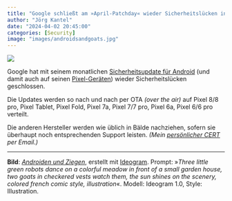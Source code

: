 ```yaml
---
title: "Google schließt am »April-Patchday« wieder Sicherheitslücken in Android"
author: "Jörg Kantel"
date: "2024-04-02 20:45:00"
categories: [Security]
image: "images/androidsandgoats.jpg"
---
```


[![](images/androidsandgoats-b.jpg)](https://www.flickr.com/photos/schockwellenreiter/53561962164/)

Google hat mit seinem monatlichen [Sicherheitsupdate für Android](https://source.android.com/docs/security/bulletin/2024-04-01?hl=de) (und damit auch auf seinen [Pixel-Geräten](https://source.android.com/docs/security/bulletin/pixel/2024-04-01?hl=de)) wieder  Sicherheitslücken 
geschlossen.

Die Updates werden so nach und nach per OTA *(over the air)* auf Pixel 8/8 pro, Pixel Tablet, Pixel Fold, Pixel 7a, Pixel 7/7 pro, Pixel 6a, Pixel 6/6 pro verteilt.

Die anderen Hersteller werden wie üblich in Bälde nachziehen, sofern sie überhaupt noch entsprechenden Support leisten. *(Mein [persönlicher CERT](http://www.gwdg.de/~mreiman1/) per Email.)*

---

**Bild**: *[Androiden und Ziegen](https://www.flickr.com/photos/schockwellenreiter/53561962164/)*, erstellt mit [Ideogram](https://ideogram.ai/). Prompt: »*Three little green robots dance on a colorful meadow in front of a small garden house, two goats in checkered vests watch them, the sun shines on the scenery, colored french comic style, illustration*«. Modell: Ideogram 1.0, Style: Illustration.